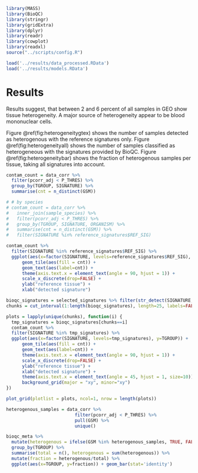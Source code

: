 ```r
library(MASS)
library(BioQC)
library(stringr)
library(gridExtra)
library(dplyr)
library(readr)
library(cowplot)
library(readxl)
source("../scripts/config.R")
```

```r
load('../results/data_processed.RData')
load('../results/models.RData')
```

# Results
Results suggest, that between 2 and 6 percent of all samples in GEO show tissue heterogeneity. A major source of heterogeneity appear to be blood mononuclear cells.

Figure \@ref(fig:heterogeneitygtex) shows the number of samples detected as heterogenous with the reference signatures only. Figure \@ref(fig:heterogeneityall) shows the number of samples classified as heterogeneous with the signatures provided by BioQC. Figure \@ref(fig:heterogeneitybar) shows the fraction of heterogenous samples per tissue, taking all signatures into account.

```r
contam_count = data_corr %>%
  filter(pcorr_adj < P_THRES) %>%
  group_by(TGROUP, SIGNATURE) %>%
  summarise(cnt = n_distinct(GSM))

# # by species
# contam_count = data_corr %>%
#   inner_join(sample_species) %>%
#   filter(pcorr_adj < P_THRES) %>%
#   group_by(TGROUP, SIGNATURE, ORGANISM) %>%
#   summarise(cnt = n_distinct(GSM)) %>%
#   filter(SIGNATURE %in% reference_signatures$REF_SIG)

contam_count %>%
  filter(SIGNATURE %in% reference_signatures$REF_SIG) %>%
  ggplot(aes(x=factor(SIGNATURE, levels=reference_signatures$REF_SIG), y=TGROUP)) +
      geom_tile(aes(fill = cnt)) +
      geom_text(aes(label=cnt)) +
      theme(axis.text.x = element_text(angle = 90, hjust = 1)) +
      scale_x_discrete(drop=FALSE) +
      ylab("reference tissue") +
      xlab("detected signature")
```

```r
bioqc_signatures = selected_signatures %>% filter(str_detect(SIGNATURE, 'BIOQC')) %>% pull("SIGNATURE")
chunks = cut_interval(1:length(bioqc_signatures), length=25, labels=FALSE)

plots = lapply(unique(chunks), function(i) {
  tmp_signatures = bioqc_signatures[chunks==i]
  contam_count %>%
  filter(SIGNATURE %in% tmp_signatures) %>%
  ggplot(aes(x=factor(SIGNATURE, levels=tmp_signatures), y=TGROUP)) +
      geom_tile(aes(fill = cnt)) +
      geom_text(aes(label=cnt)) +
      theme(axis.text.x = element_text(angle = 90, hjust = 1)) +
      scale_x_discrete(drop=FALSE) +
      ylab("reference tissue") +
      xlab("detected signature") +
      theme(axis.text.x = element_text(angle = 45, hjust = 1, size=10)) +
      background_grid(major = "xy", minor="xy")
})

plot_grid(plotlist = plots, ncol=1, nrow = length(plots))
```

```r
heterogenous_samples = data_corr %>%
                          filter(pcorr_adj < P_THRES) %>%
                          pull(GSM) %>%
                          unique()

bioqc_meta %>%
  mutate(heterogenous = ifelse(GSM %in% heterogenous_samples, TRUE, FALSE)) %>%
  group_by(TGROUP) %>%
  summarise(total = n(), heterogenous = sum(heterogenous)) %>%
  mutate(fraction = heterogenous/total) %>%
  ggplot(aes(x=TGROUP, y=fraction)) + geom_bar(stat='identity')



```

